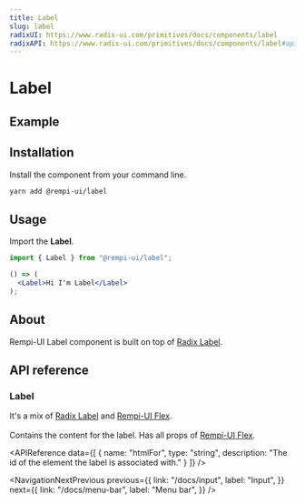 ```yaml
---
title: Label
slug: label
radixUI: https://www.radix-ui.com/primitives/docs/components/label
radixAPI: https://www.radix-ui.com/primitives/docs/components/label#api-reference
---
```


# Label

<Description text="Renders an accessible label associated with controls." />

## Example

<PreviewComponent name="label" />

## Installation

Install the component from your command line.

```bash
yarn add @rempi-ui/label
```

## Usage

Import the <strong>Label</strong>.

```jsx
import { Label } from "@rempi-ui/label";

() => (
  <Label>Hi I'm Label</Label>
);
```

## About

Rempi-UI Label component is built on top of [Radix Label](https://www.radix-ui.com/primitives/docs/components/label).

## API reference

### Label

It's a mix of [Radix Label](https://www.radix-ui.com/primitives/docs/components/label) and [Rempi-UI Flex](docs/flex). <br /><br />
Contains the content for the label. Has all props of [Rempi-UI Flex](docs/flex).

<MoreInfo
  componentName="Radix Label Root"
  componentLink="https://www.radix-ui.com/primitives/docs/components/label#root"
/>

<APIReference
  data={[
    {
      name: "htmlFor",
      type: "string",
      description: "The id of the element the label is associated with."
    }
  ]}
/>

<NavigationNextPrevious
  previous={{
    link: "/docs/input",
    label: "Input",
  }}
  next={{
    link: "/docs/menu-bar",
    label: "Menu bar",
  }}
/>
